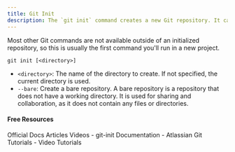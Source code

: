 ```yaml
---
title: Git Init
description: The `git init` command creates a new Git repository. It can be used to convert an existing, unversioned project to a Git repository or initialize a new, empty repository.
---
```

Most other Git commands are not available outside of an initialized repository, so this is usually the first command you'll run in a new project.

```
git init [<directory>]
```
- `<directory>`: The name of the directory to create. If not specified, the current directory is used.
- `--bare`: Create a bare repository. A bare repository is a repository that does not have a working directory. It is used for sharing and collaboration, as it does not contain any files or directories.


#### Free Resources

<Tabs defaultValue="official">
<TabsList>
<TabsTrigger value="official">Official Docs</TabsTrigger>
<TabsTrigger value="article">Articles</TabsTrigger>
<TabsTrigger value="video">Videos</TabsTrigger>
</TabsList>

<TabsContent value="official">
- <Link href="https://git-scm.com/docs/git-init">git-init Documentation</Link>
</TabsContent>
<TabsContent value="article">
- <Link href="https://www.atlassian.com/git/tutorials/setting-up-a-repository/git-init#:~:text=The%20git%20init%20command%20creates,run%20in%20a%20new%20project.">Atlassian Git Tutorials</Link>
</TabsContent>
<TabsContent value="video">
- <Link href="https://www.youtube.com/results?search_query=git+git-init+tutorial">Video Tutorials</Link>
</TabsContent>
</Tabs>


